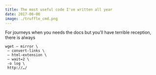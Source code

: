 ```yaml
---
title: The most useful code I've written all year
date: 2017-06-06
image: ./truffle_cmd.png
---
```


For journeys when you needs the docs but you’ll have terrible reception, there is always

```
wget — mirror \  
 — convert-links \  
 — html-extension \  
 — wait=2 \  
 -o log \  
 http://…/
```
